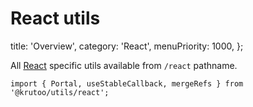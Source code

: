 # React utils

  title: 'Overview',
  category: 'React',
  menuPriority: 1000,
};

All [React](https://react.dev/) specific utils available from `/react` pathname.

```tsx
import { Portal, useStableCallback, mergeRefs } from '@krutoo/utils/react';
```
